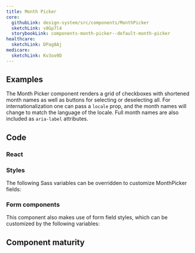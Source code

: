 ```yaml
---
title: Month Picker
core:
  githubLink: design-system/src/components/MonthPicker
  sketchLink: v8Gp7l4
  storybookLink: components-month-picker--default-month-picker
healthcare:
  sketchLink: DPag8Aj
medicare:
  sketchLink: Kv3oo9D
---
```


## Examples

The Month Picker component renders a grid of checkboxes with shortened month names as well as buttons for selecting or deselecting all. For internationalization one can pass a `locale` prop, and the month names will change to match the language of the locale. Full month names are also included as `aria-label` attributes.

<StorybookExample
  componentName="monthPicker"
  storyId="components-month-picker--default-month-picker"
/>

## Code

### React

<PropTable componentName="MonthPicker" />

### Styles

The following Sass variables can be overridden to customize MonthPicker fields:

<ComponentThemeOptions
  componentname="choice"
/>

### Form components

This component also makes use of form field styles, which can be customized by the following variables:

<ComponentThemeOptions
  componentname="form"
/>

## Component maturity

<MaturityChecklist
  a11yStandards={false}
  color={true}
  forcedColors={true}
  screenReaders={true}
  keyboardNavigable={true}
  storybook={true}
  responsive={true}
  spanish={true}
  completeUiKit={false}
  responsiveUiKit={false}
  tokensInCode={true}
  tokensInSketch={true}
/>
